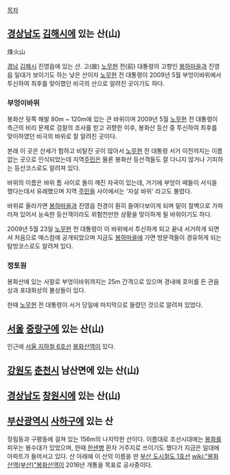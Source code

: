[[목차]] 
== [[경상남도]] [[김해]]시에 있는 산(山) == 
烽火山

[[경남]] [[김해]]시 진영읍에 있는 산. 고(故) [[노무현]] 전(前) 대통령의 고향인 [[봉하마을]]과 진영읍 일대가 보이기도 하는 낮은 산이자 [[노무현]] 전 대통령이 2009년 5월 부엉이바위에서 투신하여 최후를 맞이했던 비극의 산으로 알려진 곳이기도 하다. 

=== 부엉이바위 === 
봉화산 뒷쪽 해발 80m ~ 120m에 있는 큰 바위이며 2009년 5월 [[노무현]] 전 대통령이 측근의 비리 문제로 검찰의 조사를 받고 귀향한 이후, 봉화산 등산 중 투신하여 최후를 맞이하였던 비극의 바위로 잘 알려진 곳이다. 

본래 이 곳은 산세가 험하고 비탈진 곳이 많아서 [[노무현]] 전 대통령 서거 이전까지는 이름없는 곳으로 인식되었는데 지역[[주민]]은 물론 봉화산 등산객들도 잘 다니지 않거나 기피하는 등산코스로도 알려져 있다. 

바위의 이름은 바위 틈 사이로 돌이 깨진 자국이 있는데, 거기에 부엉이 떼들이 서식을 했다는데서 유래했으며 지역 [[주민]]들 사이에서는 '자살 바위' 라고도 불렸다. 

바위로 올라가면 [[봉하마을]]과 진영읍 전경이 훤히 들여다보이게 되며 밑이 절벽으로 가파러져 있어서 능숙한 등산객이라도 위험천만한 상황을 맞이하게 될 바위이기도 하다.

2009년 5월 23일 [[노무현]] 전 대통령이 이 바위에서 투신하게 되고 끝내 서거하게 되면서 처음으로 매스컴에 공개되었으며 지금도 [[봉하마을]]에 가면 방문객들이 경유하게 되는 탐방코스로도 알려져 있다. 

=== 정토원 === 
봉화산에 있는 사찰로 부엉이바위까지는 25m 간격으로 있으며 경내에 호미를 든 관음상과 포대화상의 불상들이 있다. 

한때 [[노무현]] 전 대통령이 서거 당일에 마지막으로 들렸던 것으로 알려져 있었다. 

== [[서울]] [[중랑구]]에 있는 산(山) == 
인근에 [[서울 지하철 6호선]] [[봉화산역]]이 있다.

== [[강원도]] [[춘천]]시 남산면에 있는 산(山) == 

== [[경상남도]] [[창원]]시에 있는 산(山) ==

== [[부산광역시]] [[사하구]]에 있는 산 ==
장림동과 구평동에 걸쳐 있는 156m의 나지막한 산이다. 이름대로 조선시대에는 [[봉화]]를 피우는 봉수대가 있었으며, 한때 [[한센병]] 환자 거주지로 쓰이기도 했다가 지금은 일대에 아파트가 들어서고 있다.
산 아래에 이 산의 이름을 딴  [[부산 도시철도 1호선]] [[wiki:"봉화산역(부산)"봉화산역]]이 2016년 개통을 목표로 공사중이다.

